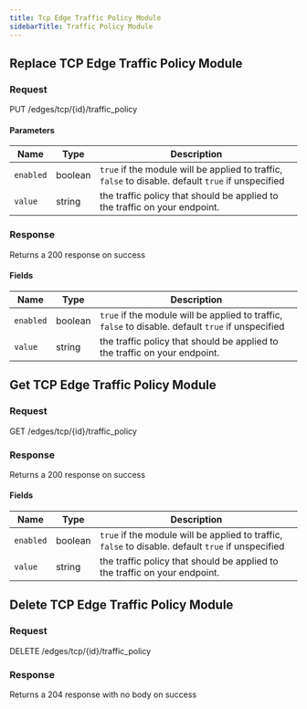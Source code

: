 ```yaml
---
title: Tcp Edge Traffic Policy Module
sidebarTitle: Traffic Policy Module
---
```






## Replace TCP Edge Traffic Policy Module

### Request

PUT /edges/tcp/\{id\}/traffic_policy

<TCPEdgeTrafficPolicyModuleReplaceRequest />

#### Parameters

| Name      | Type    | Description                                                                                        |
| --------- | ------- | -------------------------------------------------------------------------------------------------- |
| `enabled` | boolean | `true` if the module will be applied to traffic, `false` to disable. default `true` if unspecified |
| `value`   | string  | the traffic policy that should be applied to the traffic on your endpoint.                         |

### Response

Returns a 200 response on success

<TCPEdgeTrafficPolicyModuleReplaceResponse />

#### Fields

| Name      | Type    | Description                                                                                        |
| --------- | ------- | -------------------------------------------------------------------------------------------------- |
| `enabled` | boolean | `true` if the module will be applied to traffic, `false` to disable. default `true` if unspecified |
| `value`   | string  | the traffic policy that should be applied to the traffic on your endpoint.                         |

## Get TCP Edge Traffic Policy Module

### Request

GET /edges/tcp/\{id\}/traffic_policy

<TCPEdgeTrafficPolicyModuleGetRequest />

### Response

Returns a 200 response on success

<TCPEdgeTrafficPolicyModuleGetResponse />

#### Fields

| Name      | Type    | Description                                                                                        |
| --------- | ------- | -------------------------------------------------------------------------------------------------- |
| `enabled` | boolean | `true` if the module will be applied to traffic, `false` to disable. default `true` if unspecified |
| `value`   | string  | the traffic policy that should be applied to the traffic on your endpoint.                         |

## Delete TCP Edge Traffic Policy Module

### Request

DELETE /edges/tcp/\{id\}/traffic_policy

<TCPEdgeTrafficPolicyModuleDeleteRequest />

### Response

Returns a 204 response with no body on success
